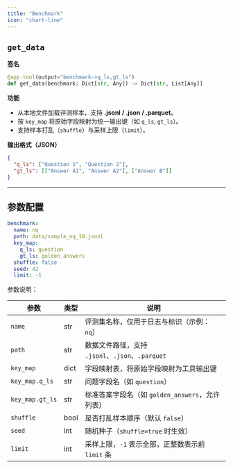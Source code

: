 ```yaml
---
title: "Benchmark"
icon: "chart-line"
---
```


## `get_data`

**签名**  
```python
@app.tool(output="benchmark->q_ls,gt_ls")
def get_data(benchmark: Dict[str, Any]) -> Dict[str, List[Any]]
```

**功能**  
- 从本地文件加载评测样本，支持 **.jsonl / .json / .parquet**。
- 按 `key_map` 将原始字段映射为统一输出键（如 `q_ls`, `gt_ls`）。
- 支持样本打乱（`shuffle`）与采样上限（`limit`）。

**输出格式（JSON）**  
```json
{
  "q_ls": ["Question 1", "Question 2"],
  "gt_ls": [["Answer A1", "Answer A2"], ["Answer B"]]
}
```


---

## 参数配置

```yaml servers/benchmark/parameter.yaml icon="/images/yaml.svg"
benchmark:
  name: nq
  path: data/sample_nq_10.jsonl
  key_map:
    q_ls: question
    gt_ls: golden_answers
  shuffle: false
  seed: 42
  limit: -1
```

参数说明：

| 参数 | 类型 | 说明 |
|------|------|------|
| `name` | str | 评测集名称，仅用于日志与标识（示例：`nq`） |
| `path` | str | 数据文件路径，支持 `.jsonl`、`.json`、`.parquet` |
| `key_map` | dict | 字段映射表，将原始字段映射为工具输出键 |
| `key_map.q_ls` | str | 问题字段名（如 `question`） |
| `key_map.gt_ls` | str | 标准答案字段名（如 `golden_answers`，允许列表） |
| `shuffle` | bool | 是否打乱样本顺序（默认 `false`） |
| `seed` | int | 随机种子（`shuffle=true` 时生效） |
| `limit` | int | 采样上限，`-1` 表示全部，正整数表示前 `limit` 条 |


